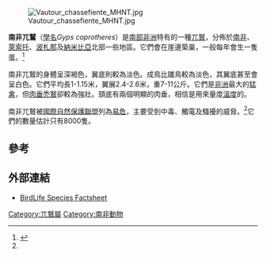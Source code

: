 {{expand|time=2016-02-19T15:19:17+00:00}}
{{refimprove|time=2016-02-19T15:19:17+00:00}}
{{Speciesbox
| name = 南非兀鷲
| status = VU
| status_system = IUCN3.1
| status_ref = <ref name=iucn>{{IUCN|id=144354|assessors=BirdLife International|taxon=''Gyps coprotheres''|assessment_year=2008|version=2010.4|accessdate=2011-05-31}}</ref>
| trend = down
| image = Gyps coprotheres -St Augustine Alligator Farm, St. Augustine, Florida-8a-3c.jpg
| image_width = 250px
| genus = Gyps
| species = coprotheres
| authority = ([[約翰·雷茵霍爾德·福斯特|Forster]], 1798)
| synonyms = 
* ''Gyps kolbi''
}}
[[File:Vautour_chassefiente_MHNT.jpg|thumb]]

'''南非兀鷲'''（[[學名|學名]]''Gyps coprotheres''）是[[南部非洲|南部非洲]]特有的一種[[兀鷲|兀鷲]]，分佈於[[南非|南非]]、[[萊索托|萊索托]]、[[波札那|波札那]]及[[納米比亞|納米比亞]]北部一些地區。它們會在崖邊築巢，一般每年會生一隻蛋。<ref>{{cite book|last=Sinclair|first=Ian|last2=Hockey|first2=Phil|last3=Tarboton|first3=Warwick|year=2002|title=SASOL Birds of Southern Africa|url=https://archive.org/details/sasolbirdsofsout0000sinc_ed03|publisher=Struik|location=Capetown|isbn=1-86872-721-1}}</ref>

南非兀鷲的身體呈深褐色，翼底則較為淡色。成鳥比雛鳥較為淡色，其翼底甚至會呈白色。它們平均長1-1.15米，翼展2.4-2.6米，重7-11公斤。它們是[[非洲|非洲]]最大的[[猛禽|猛禽]]，但[[肉垂禿鷲|肉垂禿鷲]]卻較為強壯。頸底有兩個明顯的肉垂，相信是用來量度[[溫度|溫度]]的。

南非兀鷲被[[國際自然保護聯盟|國際自然保護聯盟]]列為[[易危|易危]]，主要受到中毒、觸電及騷擾的威脅。<ref name=iucn/>它們的數量估計只有8000隻。

== 參考 ==
{{reflist}}

== 外部連結 ==
* [http://www.birdlife.org/datazone/sites/index.html?action=SpcHTMDetails.asp&sid=3379&m=0 BirdLife Species Factsheet]{{Wayback|url=http://www.birdlife.org/datazone/sites/index.html?action=SpcHTMDetails.asp&sid=3379&m=0 |date=20090103102338 }}
{{Taxonbar|from=Q826525}}

[[Category:兀鷲屬|Category:兀鷲屬]]
[[Category:南非動物|Category:南非動物]]